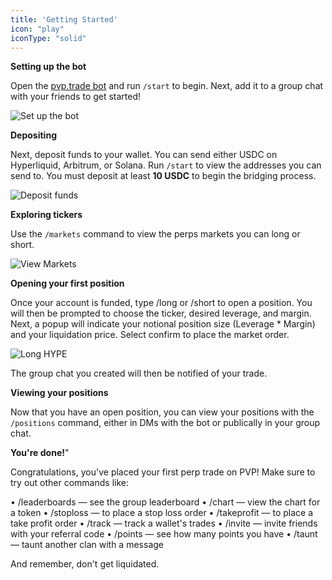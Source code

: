 ```yaml
---
title: 'Getting Started'
icon: "play"
iconType: "solid"
---
```


**Setting up the bot**

Open the [pvp.trade bot](https://t.me/pvptrade_bot) and run `/start` to begin. Next, add it to a group chat with your friends to get started!

![Set up the bot](/images/addbot.png)

**Depositing**

Next, deposit funds to your wallet. You can send either USDC on Hyperliquid, Arbitrum, or Solana. Run `/start` to view the addresses you can send to. You must deposit at least **10 USDC** to begin the bridging process.

![Deposit funds](/images/start.png)

**Exploring tickers**

Use the `/markets` command to view the perps markets you can long or short.

![View Markets](/images/markets.png)

**Opening your first position**

Once your account is funded, type /long or /short to open a position. You will then be prompted to choose the ticker, desired leverage, and margin. Next, a popup will indicate your notional position size (Leverage \* Margin) and your liquidation price.  Select confirm to place the market order.

![Long HYPE](/images/long.png)

The group chat you created will then be notified of your trade.

**Viewing your positions**

Now that you have an open position, you can view your positions with the `/positions` command, either in DMs with the bot or publically in your group chat.

**You're done!**"

Congratulations, you've placed your first perp trade on PVP! Make sure to try out other commands like:

• /leaderboards — see the group leaderboard
• /chart — view the chart for a token
• /stoploss — to place a stop loss order
• /takeprofit — to place a take profit order
• /track — track a wallet's trades
• /invite — invite friends with your referral code
• /points — see how many points you have
• /taunt — taunt another clan with a message

And remember, don't get liquidated.